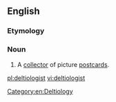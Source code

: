 ==English==

===Etymology===
{{suffix|deltiology|ist|lang=en}}

===Noun===
{{en-noun}}

# A [[collector]] of picture [[postcards]].

[[Category:en:Deltiology]]

[[pl:deltiologist]]
[[vi:deltiologist]]
